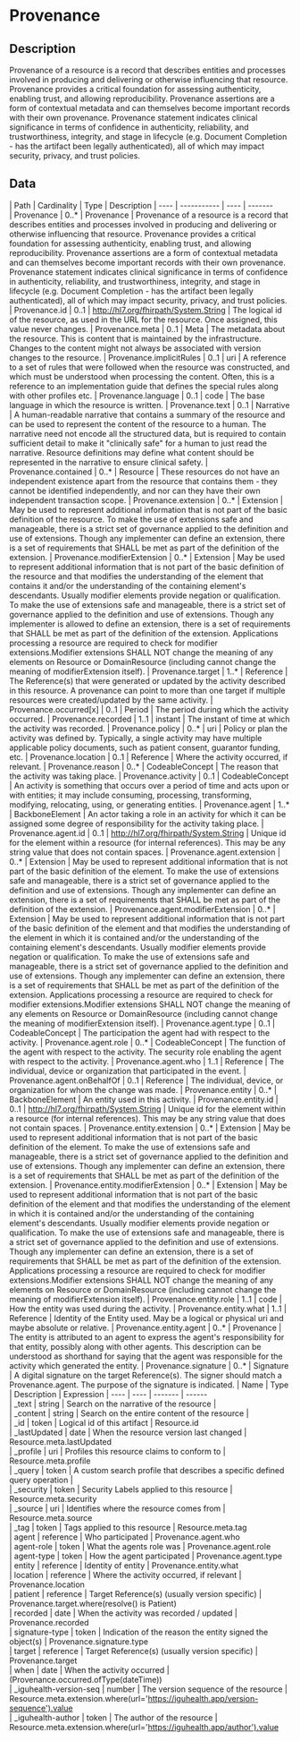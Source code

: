 
  # Provenance
 ## Description 
 Provenance of a resource is a record that describes entities and processes involved in producing and delivering or otherwise influencing that resource. Provenance provides a critical foundation for assessing authenticity, enabling trust, and allowing reproducibility. Provenance assertions are a form of contextual metadata and can themselves become important records with their own provenance. Provenance statement indicates clinical significance in terms of confidence in authenticity, reliability, and trustworthiness, integrity, and stage in lifecycle (e.g. Document Completion - has the artifact been legally authenticated), all of which may impact security, privacy, and trust policies. 

  ## Data
  <Tabs> <TabItem value="structure" label="Structure">
   | Path | Cardinality | Type | Description
  | ---- | ----------- | ---- | -------  
 | Provenance | 0..* | Provenance | Provenance of a resource is a record that describes entities and processes involved in producing and delivering or otherwise influencing that resource. Provenance provides a critical foundation for assessing authenticity, enabling trust, and allowing reproducibility. Provenance assertions are a form of contextual metadata and can themselves become important records with their own provenance. Provenance statement indicates clinical significance in terms of confidence in authenticity, reliability, and trustworthiness, integrity, and stage in lifecycle (e.g. Document Completion - has the artifact been legally authenticated), all of which may impact security, privacy, and trust policies. 
 | Provenance.id | 0..1 | http://hl7.org/fhirpath/System.String | The logical id of the resource, as used in the URL for the resource. Once assigned, this value never changes. 
 | Provenance.meta | 0..1 | Meta | The metadata about the resource. This is content that is maintained by the infrastructure. Changes to the content might not always be associated with version changes to the resource. 
 | Provenance.implicitRules | 0..1 | uri | A reference to a set of rules that were followed when the resource was constructed, and which must be understood when processing the content. Often, this is a reference to an implementation guide that defines the special rules along with other profiles etc. 
 | Provenance.language | 0..1 | code | The base language in which the resource is written. 
 | Provenance.text | 0..1 | Narrative | A human-readable narrative that contains a summary of the resource and can be used to represent the content of the resource to a human. The narrative need not encode all the structured data, but is required to contain sufficient detail to make it "clinically safe" for a human to just read the narrative. Resource definitions may define what content should be represented in the narrative to ensure clinical safety. 
 | Provenance.contained | 0..* | Resource | These resources do not have an independent existence apart from the resource that contains them - they cannot be identified independently, and nor can they have their own independent transaction scope. 
 | Provenance.extension | 0..* | Extension | May be used to represent additional information that is not part of the basic definition of the resource. To make the use of extensions safe and manageable, there is a strict set of governance  applied to the definition and use of extensions. Though any implementer can define an extension, there is a set of requirements that SHALL be met as part of the definition of the extension. 
 | Provenance.modifierExtension | 0..* | Extension | May be used to represent additional information that is not part of the basic definition of the resource and that modifies the understanding of the element that contains it and/or the understanding of the containing element's descendants. Usually modifier elements provide negation or qualification. To make the use of extensions safe and manageable, there is a strict set of governance applied to the definition and use of extensions. Though any implementer is allowed to define an extension, there is a set of requirements that SHALL be met as part of the definition of the extension. Applications processing a resource are required to check for modifier extensions.Modifier extensions SHALL NOT change the meaning of any elements on Resource or DomainResource (including cannot change the meaning of modifierExtension itself). 
 | Provenance.target | 1..* | Reference | The Reference(s) that were generated or updated by  the activity described in this resource. A provenance can point to more than one target if multiple resources were created/updated by the same activity. 
 | Provenance.occurred[x] | 0..1 | Period | The period during which the activity occurred. 
 | Provenance.recorded | 1..1 | instant | The instant of time at which the activity was recorded. 
 | Provenance.policy | 0..* | uri | Policy or plan the activity was defined by. Typically, a single activity may have multiple applicable policy documents, such as patient consent, guarantor funding, etc. 
 | Provenance.location | 0..1 | Reference | Where the activity occurred, if relevant. 
 | Provenance.reason | 0..* | CodeableConcept | The reason that the activity was taking place. 
 | Provenance.activity | 0..1 | CodeableConcept | An activity is something that occurs over a period of time and acts upon or with entities; it may include consuming, processing, transforming, modifying, relocating, using, or generating entities. 
 | Provenance.agent | 1..* | BackboneElement | An actor taking a role in an activity  for which it can be assigned some degree of responsibility for the activity taking place. 
 | Provenance.agent.id | 0..1 | http://hl7.org/fhirpath/System.String | Unique id for the element within a resource (for internal references). This may be any string value that does not contain spaces. 
 | Provenance.agent.extension | 0..* | Extension | May be used to represent additional information that is not part of the basic definition of the element. To make the use of extensions safe and manageable, there is a strict set of governance  applied to the definition and use of extensions. Though any implementer can define an extension, there is a set of requirements that SHALL be met as part of the definition of the extension. 
 | Provenance.agent.modifierExtension | 0..* | Extension | May be used to represent additional information that is not part of the basic definition of the element and that modifies the understanding of the element in which it is contained and/or the understanding of the containing element's descendants. Usually modifier elements provide negation or qualification. To make the use of extensions safe and manageable, there is a strict set of governance applied to the definition and use of extensions. Though any implementer can define an extension, there is a set of requirements that SHALL be met as part of the definition of the extension. Applications processing a resource are required to check for modifier extensions.Modifier extensions SHALL NOT change the meaning of any elements on Resource or DomainResource (including cannot change the meaning of modifierExtension itself). 
 | Provenance.agent.type | 0..1 | CodeableConcept | The participation the agent had with respect to the activity. 
 | Provenance.agent.role | 0..* | CodeableConcept | The function of the agent with respect to the activity. The security role enabling the agent with respect to the activity. 
 | Provenance.agent.who | 1..1 | Reference | The individual, device or organization that participated in the event. 
 | Provenance.agent.onBehalfOf | 0..1 | Reference | The individual, device, or organization for whom the change was made. 
 | Provenance.entity | 0..* | BackboneElement | An entity used in this activity. 
 | Provenance.entity.id | 0..1 | http://hl7.org/fhirpath/System.String | Unique id for the element within a resource (for internal references). This may be any string value that does not contain spaces. 
 | Provenance.entity.extension | 0..* | Extension | May be used to represent additional information that is not part of the basic definition of the element. To make the use of extensions safe and manageable, there is a strict set of governance  applied to the definition and use of extensions. Though any implementer can define an extension, there is a set of requirements that SHALL be met as part of the definition of the extension. 
 | Provenance.entity.modifierExtension | 0..* | Extension | May be used to represent additional information that is not part of the basic definition of the element and that modifies the understanding of the element in which it is contained and/or the understanding of the containing element's descendants. Usually modifier elements provide negation or qualification. To make the use of extensions safe and manageable, there is a strict set of governance applied to the definition and use of extensions. Though any implementer can define an extension, there is a set of requirements that SHALL be met as part of the definition of the extension. Applications processing a resource are required to check for modifier extensions.Modifier extensions SHALL NOT change the meaning of any elements on Resource or DomainResource (including cannot change the meaning of modifierExtension itself). 
 | Provenance.entity.role | 1..1 | code | How the entity was used during the activity. 
 | Provenance.entity.what | 1..1 | Reference | Identity of the  Entity used. May be a logical or physical uri and maybe absolute or relative. 
 | Provenance.entity.agent | 0..* | Provenance | The entity is attributed to an agent to express the agent's responsibility for that entity, possibly along with other agents. This description can be understood as shorthand for saying that the agent was responsible for the activity which generated the entity. 
 | Provenance.signature | 0..* | Signature | A digital signature on the target Reference(s). The signer should match a Provenance.agent. The purpose of the signature is indicated. 
</TabItem>
 <TabItem value="searchparameter" label="Search Parameters">
   | Name | Type | Description  | Expression 
    | ---- | ---- | ------- | ------  
 | _text | string | Search on the narrative of the resource |   
 | _content | string | Search on the entire content of the resource |   
 | _id | token | Logical id of this artifact | Resource.id  
 | _lastUpdated | date | When the resource version last changed | Resource.meta.lastUpdated  
 | _profile | uri | Profiles this resource claims to conform to | Resource.meta.profile  
 | _query | token | A custom search profile that describes a specific defined query operation |   
 | _security | token | Security Labels applied to this resource | Resource.meta.security  
 | _source | uri | Identifies where the resource comes from | Resource.meta.source  
 | _tag | token | Tags applied to this resource | Resource.meta.tag  
 | agent | reference | Who participated | Provenance.agent.who  
 | agent-role | token | What the agents role was | Provenance.agent.role  
 | agent-type | token | How the agent participated | Provenance.agent.type  
 | entity | reference | Identity of entity | Provenance.entity.what  
 | location | reference | Where the activity occurred, if relevant | Provenance.location  
 | patient | reference | Target Reference(s) (usually version specific) | Provenance.target.where(resolve() is Patient)  
 | recorded | date | When the activity was recorded / updated | Provenance.recorded  
 | signature-type | token | Indication of the reason the entity signed the object(s) | Provenance.signature.type  
 | target | reference | Target Reference(s) (usually version specific) | Provenance.target  
 | when | date | When the activity occurred | (Provenance.occurred.ofType(dateTime))  
 | _iguhealth-version-seq | number | The version sequence of the resource | Resource.meta.extension.where(url='https://iguhealth.app/version-sequence').value  
 | _iguhealth-author | token | The author of the resource | Resource.meta.extension.where(url='https://iguhealth.app/author').value  

</TabItem>
</Tabs>